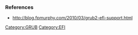 === References ===
* http://blog.fpmurphy.com/2010/03/grub2-efi-support.html

[[Category:GRUB]][[Category:EFI]]